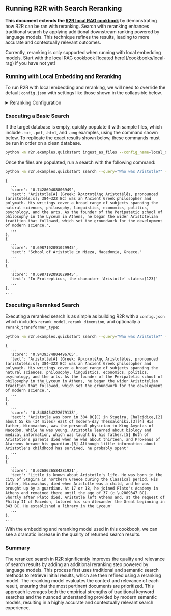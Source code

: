 
## Running R2R with Search Reranking

**This document extends the [R2R local RAG cookbook](/cookbooks/local-rag)** by demonstrating how R2R can be ran with reranking. Search with reranking enhances traditional search by applying additional downstream ranking powered by language models. This technique refines the results, leading to more accurate and contextually relevant outcomes.

<Callout type="warning" emoji="️⚠️">
Currently, reranking is only supported when running with local embedding models. Start with the local RAG cookbook [located here](/cookbooks/local-rag) if you have not yet!
</Callout>

### Running with Local Embedding and Reranking

To run R2R with local embedding and reranking, we will need to override the default `config.json` with settings like those shown in the collapsible below.

<details>
<summary>Reranking Configuration</summary>

```json filename="local_ollama_rerank.json"
{
  "embedding": {
    "provider": "sentence-transformers",
    "base_model": "all-MiniLM-L6-v2",
    "base_dimension": 384,
    "rerank_model": "jinaai/jina-reranker-v1-turbo-en",
    "rerank_dimension": 384,
    "rerank_transformer_type": "CrossEncoder",
    "batch_size": 32,
    "text_splitter": {
      "type": "recursive_character",
      "chunk_size": 512,
      "chunk_overlap": 20
    }
  }
}
```
These settings build upon those shown in `/examples/configs/local_ollama.json` and are provided by default in the config file located at `/examples/configs/local_ollama_rerank.json`.
</details>


### Executing a Basic Search

If the target database is empty, quickly populate it with sample files, which include `.txt`, `.pdf`, `.html`, and `.png` examples, using the command shown below. To replicate the exact results shown below, these commands must be run in order on a clean database.

```bash filename="bash" copy
python -m r2r.examples.quickstart ingest_as_files --config_name=local_ollama --no-media
```

Once the files are populated, run a search with the following command:

```bash filename="bash" copy
python -m r2r.examples.quickstart search --query="Who was Aristotle?" --config_name=local_ollama
```

```plaintext
{
  ...
  'score': '0.742869408806949',
  'text': 'Aristotle[A] (Greek: Ἀριστοτέλης Aristotélēs, pronounced [aristotélɛːs]; 384–322 BC) was an Ancient Greek philosopher and polymath. His writings cover a broad range of subjects spanning the natural sciences, philosophy, linguistics, economics, politics, psychology, and the arts. As the founder of the Peripatetic school of philosophy in the Lyceum in Athens, he began the wider Aristotelian tradition that followed, which set the groundwork for the development of modern science.',
  ...
},
{
  ...
  'score': '0.6987192091029945',
  'text': 'School of Aristotle in Mieza, Macedonia, Greece.'
  ...
},
{
  ...
  'score': '0.6987192091029945',
  'text': 'In Protrepticus, the character 'Aristotle' states:[123]'
  ...
},
...
```

### Executing a Reranked Search

Executing a reranked search is as simple as building R2R with a `config.json` which includes `rerank_model`, `rerank_dimension`, and optionally a `rerank_transformer_type`:

```bash filename="bash" copy
python -m r2r.examples.quickstart search --query="Who was Aristotle?" --config_name=local_ollama_rerank
```

```plaintext
{
  ...
  'score': '0.9439374804496765',
  'text': 'Aristotle[A] (Greek: Ἀριστοτέλης Aristotélēs, pronounced [aristotélɛːs]; 384–322 BC) was an Ancient Greek philosopher and polymath. His writings cover a broad range of subjects spanning the natural sciences, philosophy, linguistics, economics, politics, psychology, and the arts. As the founder of the Peripatetic school of philosophy in the Lyceum in Athens, he began the wider Aristotelian tradition that followed, which set the groundwork for the development of modern science.',
  ...
},
{
  ...
  'score': '0.8488454222679138',
  'text': 'Aristotle was born in 384 BC[C] in Stagira, Chalcidice,[2] about 55 km (34 miles) east of modern-day Thessaloniki.[3][4] His father, Nicomachus, was the personal physician to King Amyntas of Macedon. While he was young, Aristotle learned about biology and medical information, which was taught by his father.[5] Both of Aristotle's parents died when he was about thirteen, and Proxenus of Atarneus became his guardian.[6] Although little information about Aristotle's childhood has survived, he probably spent'
  ...
},
{
  ...
  'score': '0.6268636584281921',
  'text': 'Little is known about Aristotle's life. He was born in the city of Stagira in northern Greece during the Classical period. His father, Nicomachus, died when Aristotle was a child, and he was brought up by a guardian. At 17 or 18, he joined Plato's Academy in Athens and remained there until the age of 37 (c.\u2009347 BC). Shortly after Plato died, Aristotle left Athens and, at the request of Philip II of Macedon, tutored his son Alexander the Great beginning in 343 BC. He established a library in the Lyceum'
  ...
},
...
```

With the embedding and reranking model used in this cookbook, we can see a dramatic increase in the quality of returned search results.


### Summary
The reranked search in R2R significantly improves the quality and relevance of search results by adding an additional reranking step powered by language models. This process first uses traditional and semantic search methods to retrieve initial results, which are then refined using a reranking model. The reranking model evaluates the context and relevance of each result, ensuring that the most pertinent documents are prioritized. This approach leverages both the empirical strengths of traditional keyword searches and the nuanced understanding provided by modern semantic models, resulting in a highly accurate and contextually relevant search experience.